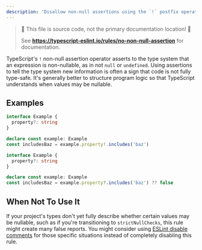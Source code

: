 ```yaml
---
description: 'Disallow non-null assertions using the `!` postfix operator.'
---
```



> 🛑 This file is source code, not the primary documentation location! 🛑
>
> See **https://typescript-eslint.io/rules/no-non-null-assertion** for documentation.

TypeScript's `!` non-null assertion operator asserts to the type system that an expression is non-nullable, as in not `null` or `undefined`.
Using assertions to tell the type system new information is often a sign that code is not fully type-safe.
It's generally better to structure program logic so that TypeScript understands when values may be nullable.

## Examples

<Tabs>
<TabItem value="❌ Incorrect">

```ts
interface Example {
  property?: string
}

declare const example: Example
const includesBaz = example.property!.includes('baz')
```

</TabItem>
<TabItem value="✅ Correct">

```ts
interface Example {
  property?: string
}

declare const example: Example
const includesBaz = example.property?.includes('baz') ?? false
```

</TabItem>
</Tabs>

## When Not To Use It

If your project's types don't yet fully describe whether certain values may be nullable, such as if you're transitioning to `strictNullChecks`, this rule might create many false reports.
You might consider using [ESLint disable comments](https://eslint.org/docs/latest/use/configure/rules#using-configuration-comments-1) for those specific situations instead of completely disabling this rule.
